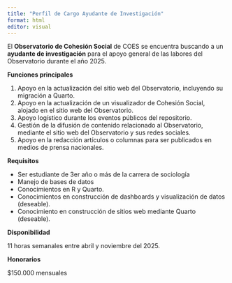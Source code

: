 ```yaml
---
title: "Perfil de Cargo Ayudante de Investigación"
format: html
editor: visual
---
```


El **Observatorio de Cohesión Social** de COES se encuentra buscando a un **ayudante de investigación** para el apoyo general de las labores del Observatorio durante el año 2025. 

**Funciones principales**

1. Apoyo en la actualización del sitio web del Observatorio, incluyendo su migración a Quarto. 
2. Apoyo en la actualización de un visualizador de Cohesión Social, alojado en el sitio web del Observatorio.
3. Apoyo logístico durante los eventos públicos del repositorio.
4. Gestión de la difusión de contenido relacionado al Observatorio, mediante el sitio web del Observatorio y sus redes sociales.
5. Apoyo en la redacción artículos o columnas para ser publicados en medios de prensa nacionales. 

**Requisitos**

- Ser estudiante de 3er año o más de la carrera de sociología 
- Manejo de bases de datos
- Conocimientos en R y Quarto.
- Conocimientos en construcción de dashboards y visualización de datos (deseable).
- Conocimiento en construcción de sitios web mediante Quarto (deseable).

**Disponibilidad**

11 horas semanales entre abril y noviembre del 2025. 

**Honorarios**

$150.000 mensuales
